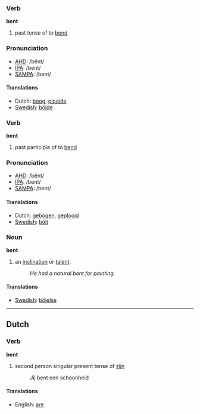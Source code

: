 === Verb ===

'''bent'''

# past tense of to [[bend]]

=== Pronunciation ===
*[[w:AHD|AHD]]: /bĕnt/
*[[w:IPA|IPA]]: /bent/
*[[w:SAMPA|SAMPA]]: /bent/

==== Translations ====
*Dutch: [[boog]], [[plooide]]
*[[Swedish]]: [[böjde]]

=== Verb ===

'''bent'''

# past participle of to [[bend]]

=== Pronunciation ===
*[[w:AHD|AHD]]: /bĕnt/
*[[w:IPA|IPA]]: /bent/
*[[w:SAMPA|SAMPA]]: /bent/

==== Translations ====
*Dutch: [[gebogen]], [[geplooid]]
*[[Swedish]]: [[böjt]]

=== Noun===
'''bent'''

# an [[inclination]] or [[talent]].
#: ''He had a natural bent for painting.''

====Translations====
*[[Swedish]]: [[böjelse]]

----
==Dutch==
===Verb===
'''bent'''

# second person singular present tense of [[zijn]]
#: Jij bent een schoonheid

====Translations====
*English: [[are]]